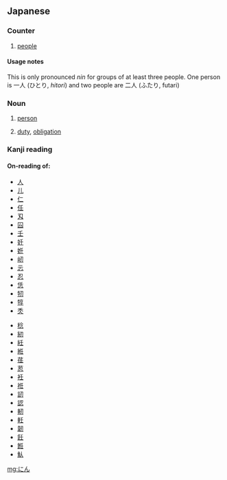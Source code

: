 ==Japanese==

===Counter===
{{ja-pos|counter}}

# {{ja-def|人}} [[people]]

====Usage notes====
This is only pronounced ''nin'' for groups of at least three people. One person is 一人 (ひとり, ''hitori'') and two people are 二人 (ふたり, futari)

===Noun===
{{ja-noun}}

# {{ja-def|人}} [[person]]
# {{ja-def|任}} [[duty]], [[obligation]]

===Kanji reading===
{{ja-kanji reading|rom=nin}}

====On-reading of:====
{{top2}}
* [[人]]
* [[儿]]
* [[仁]]
* [[任]]
* [[刄]]
* [[囜]]
* [[壬]]
* [[妊]]
* [[姙]]
* [[屻]]
* [[忈]]
* [[忍]]
* [[恁]]
* [[牣]]
* [[犉]]
* [[秂]]
{{mid2}}
* [[稔]]
* [[紉]]
* [[紝]]
* [[絍]]
* [[荏]]
* [[荵]]
* [[衽]]
* [[袵]]
* [[訒]]
* [[認]]
* [[軔]]
* [[軠]]
* [[韌]]
* [[飪]]
* [[餁]]
* [[魜]]
{{bottom}}

[[mg:にん]]